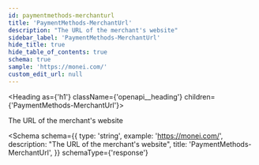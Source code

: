 ```yaml
---
id: paymentmethods-merchanturl
title: 'PaymentMethods-MerchantUrl'
description: "The URL of the merchant's website"
sidebar_label: 'PaymentMethods-MerchantUrl'
hide_title: true
hide_table_of_contents: true
schema: true
sample: 'https://monei.com/'
custom_edit_url: null
---
```



<Heading as={'h1'} className={'openapi__heading'} children={'PaymentMethods-MerchantUrl'}></Heading>

The URL of the merchant's website

<Schema
  schema={{
    type: 'string',
    example: 'https://monei.com/',
    description: "The URL of the merchant's website",
    title: 'PaymentMethods-MerchantUrl',
  }}
  schemaType={'response'}
></Schema>
